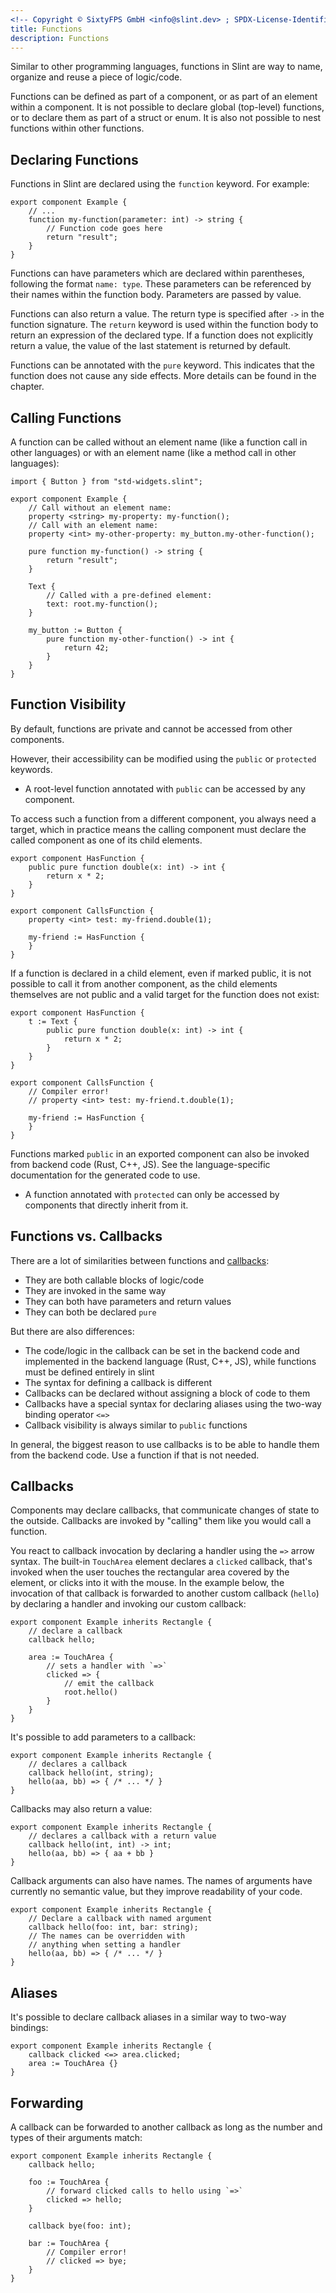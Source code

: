 ```yaml
---
<!-- Copyright © SixtyFPS GmbH <info@slint.dev> ; SPDX-License-Identifier: MIT -->
title: Functions
description: Functions
---
```



Similar to other programming languages, functions in Slint are way to name, organize and reuse
a piece of logic/code.

Functions can be defined as part of a component, or as part of an element within a component.
It is not possible to declare global (top-level) functions, or to declare them as part of a
struct or enum. It is also not possible to nest functions within other functions.

## Declaring Functions

Functions in Slint are declared using the `function` keyword. For example:

```slint
export component Example {
    // ...
    function my-function(parameter: int) -> string {
        // Function code goes here
        return "result";
    }
}
```

Functions can have parameters which are declared within parentheses, following the format `name: type`.
These parameters can be referenced by their names within the function body. Parameters are passed by
value.

Functions can also return a value. The return type is specified after `->` in the function signature.
The `return` keyword is used within the function body to return an expression of the declared type.
If a function does not explicitly return a value, the value of the last statement is returned by default.

Functions can be annotated with the `pure` keyword.
This indicates that the function does not cause any side effects.
More details can be found in the <Link type="Purity" /> chapter.

## Calling Functions

A function can be called without an element name (like a function call in other languages) or with
an element name (like a method call in other languages):

```slint
import { Button } from "std-widgets.slint";

export component Example {
    // Call without an element name:
    property <string> my-property: my-function();
    // Call with an element name:
    property <int> my-other-property: my_button.my-other-function();

    pure function my-function() -> string {
        return "result";
    }

    Text {
        // Called with a pre-defined element:
        text: root.my-function();
    }

    my_button := Button {
        pure function my-other-function() -> int {
            return 42;
        }
    }
}
```



## Function Visibility

By default, functions are private and cannot be accessed from other components.

However, their accessibility can be modified using the `public` or `protected` keywords.

- A root-level function annotated with `public` can be accessed by any component.

To access such a function from a different component, you always need a target, which in practice
means the calling component must declare the called component as one of its child elements.

```slint
export component HasFunction {
    public pure function double(x: int) -> int {
        return x * 2;
    }
}

export component CallsFunction {
    property <int> test: my-friend.double(1);

    my-friend := HasFunction {
    }
}
```

If a function is declared in a child element, even if marked public, it is not possible to call it
from another component, as the child elements themselves are not public and a valid target for the
function does not exist:

```slint
export component HasFunction {
    t := Text {
        public pure function double(x: int) -> int {
            return x * 2;
        }
    }
}

export component CallsFunction {
    // Compiler error!
    // property <int> test: my-friend.t.double(1);

    my-friend := HasFunction {
    }
}
```

Functions marked `public` in an exported component can also be invoked from backend code (Rust, C++, JS).
See the language-specific documentation for the generated code to use.

- A function annotated with `protected` can only be accessed by components that directly inherit from it.

## Functions vs. Callbacks

There are a lot of similarities between functions and [callbacks](#callbacks):

- They are both callable blocks of logic/code
- They are invoked in the same way
- They can both have parameters and return values
- They can both be declared `pure`

But there are also differences:

- The code/logic in the callback can be set in the backend code and implemented in the backend language
  (Rust, C++, JS), while functions must be defined entirely in slint
- The syntax for defining a callback is different
- Callbacks can be declared without assigning a block of code to them
- Callbacks have a special syntax for declaring aliases using the two-way binding operator `<=>`
- Callback visibility is always similar to `public` functions

In general, the biggest reason to use callbacks is to be able to handle them from the backend code. Use
a function if that is not needed.

## Callbacks
Components may declare callbacks, that communicate changes of state
to the outside. Callbacks are invoked by "calling" them like you would
call a function.

You react to callback invocation by declaring a handler using the `=>` arrow syntax.
The built-in `TouchArea` element declares a `clicked` callback, that's invoked
when the user touches the rectangular area covered by the element, or clicks into
it with the mouse. In the example below, the invocation of that callback is forwarded
to another custom callback (`hello`) by declaring a handler and invoking our
custom callback:

```slint
export component Example inherits Rectangle {
    // declare a callback
    callback hello;

    area := TouchArea {
        // sets a handler with `=>`
        clicked => {
            // emit the callback
            root.hello()
        }
    }
}
```

It's possible to add parameters to a callback:

```slint
export component Example inherits Rectangle {
    // declares a callback
    callback hello(int, string);
    hello(aa, bb) => { /* ... */ }
}
```

Callbacks may also return a value:

```slint
export component Example inherits Rectangle {
    // declares a callback with a return value
    callback hello(int, int) -> int;
    hello(aa, bb) => { aa + bb }
}
```

Callback arguments can also have names.
The names of arguments have currently no semantic value, but they improve readability of your code.

```slint
export component Example inherits Rectangle {
    // Declare a callback with named argument
    callback hello(foo: int, bar: string);
    // The names can be overridden with
    // anything when setting a handler
    hello(aa, bb) => { /* ... */ }
}
```

## Aliases

It's possible to declare callback aliases in a similar way to two-way bindings:

```slint
export component Example inherits Rectangle {
    callback clicked <=> area.clicked;
    area := TouchArea {}
}
```

## Forwarding

A callback can be forwarded to another callback as long as the number and types of their arguments match:

```slint
export component Example inherits Rectangle {
    callback hello;

    foo := TouchArea {
        // forward clicked calls to hello using `=>`
        clicked => hello;
    }

    callback bye(foo: int);

    bar := TouchArea {
        // Compiler error!
        // clicked => bye;
    }
}
```

